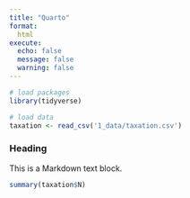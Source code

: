 ```yaml
---
title: "Quarto"
format:
  html
execute:
  echo: false
  message: false
  warning: false
---
```


```r
# load packages
library(tidyverse)

# load data
taxation <- read_csv('1_data/taxation.csv')
```


### Heading

This is a Markdown text block.

```r
summary(taxation$N)
```



